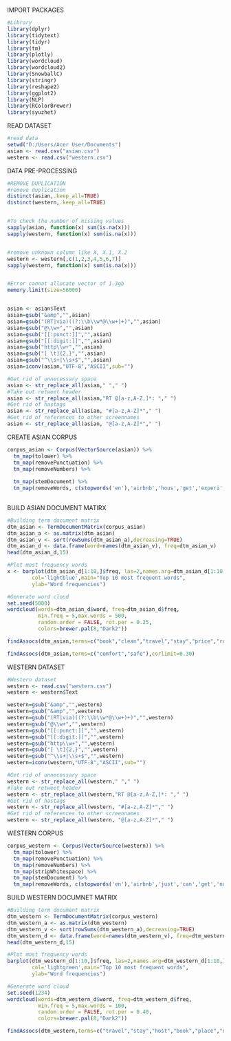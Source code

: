 
IMPORT PACKAGES
```{r}
#Library 
library(dplyr)
library(tidytext)
library(tidyr)
library(tm)
library(plotly)
library(wordcloud)
library(wordcloud2)
library(SnowballC)
library(stringr)
library(reshape2)
library(ggplot2) 
library(NLP) 
library(RColorBrewer) 
library(syuzhet)
```

READ DATASET
```{r}
#read data
setwd("D:/Users/Acer User/Documents")
asian <- read.csv("asian.csv")
western <- read.csv("western.csv")
```

DATA PRE-PROCESSING
```{r}
#REMOVE DUPLICATION
#remove duplication
distinct(asian,.keep_all=TRUE)
distinct(western,.keep_all=TRUE)


#To check the number of missing values
sapply(asian, function(x) sum(is.na(x)))
sapply(western, function(x) sum(is.na(x)))


#remove unknown column like X, X.1, X.2 
western <- western[,c(1,2,3,4,5,6,7)]
sapply(western, function(x) sum(is.na(x)))


#Error cannot allocate vector of 1.3gb
memory.limit(size=56000)



```



```{r}
asian <- asian$Text
asian=gsub("&amp","",asian)
asian=gsub("(RT|via)((?:\\b\\w*@\\w+)+)","",asian)
asian=gsub("@\\w+","",asian)
asian=gsub("[[:punct:]]","",asian)
asian=gsub("[[:digit:]]","",asian)
asian=gsub("http\\w+","",asian)
asian=gsub("[ \t]{2,}","",asian)
asian=gsub("^\\s+|\\s+$","",asian)
asian=iconv(asian,"UTF-8","ASCII",sub="")
```

```{r}
#Get rid of unnecessary space
asian <- str_replace_all(asian," "," ")
#Take out retweet header
asian <- str_replace_all(asian,"RT @[a-z,A-Z,]*: "," ")
#Get rid of hastags
asian <- str_replace_all(asian, "#[a-z,A-Z]*"," ")
#Get rid of references to other screennames
asian <- str_replace_all(asian, "@[a-z,A-Z]*"," ")
```


CREATE ASIAN CORPUS
```{r}
corpus_asian <- Corpus(VectorSource(asian)) %>%
  tm_map(tolower) %>% 
  tm_map(removePunctuation) %>% 
  tm_map(removeNumbers) %>% 
  
  tm_map(stemDocument) %>%
  tm_map(removeWords, c(stopwords('en'),'airbnb','hous','get','experi','tokyo','japan','now','just','can','via','shinjuku','nogata','airbnbtokyo','airbnbjapan','timeouttokyo','cherri','airbnbmalaysia','kakigori','wagashi','rtgot'))
   
```


BUILD ASIAN DOCUMENT MATIRX

```{r}
#Building term document matrix
dtm_asian <- TermDocumentMatrix(corpus_asian)
dtm_asian_a <- as.matrix(dtm_asian)
dtm_asian_v <- sort(rowSums(dtm_asian_a),decreasing=TRUE)
dtm_asian_d <- data.frame(word=names(dtm_asian_v), freq=dtm_asian_v)
head(dtm_asian_d,15)

#Plot most frequency words
x <- barplot(dtm_asian_d[1:10,]$freq, las=2,names.arg=dtm_asian_d[1:10,]$word,
        col='lightblue',main="Top 10 most frequent words",
        ylab="Word frequencies")

#Generate word cloud
set.seed(5000)
wordcloud(words=dtm_asian_d$word, freq=dtm_asian_d$freq,
          min.freq = 5,max.words = 500,
          random.order = FALSE, rot.per = 0.25,
          colors=brewer.pal(8,"Dark2"))

```


```{r}
findAssocs(dtm_asian,terms=c("book","clean","travel","stay","price","room","locat","comfort","safe"),corlimit=0.30)

```


```{r}
findAssocs(dtm_asian,terms=c("comfort","safe"),corlimit=0.30)
```



WESTERN DATASET
```{r}
#Western dataset
western <- read.csv("western.csv")
western <- western$Text
```




```{r}
western=gsub("&amp","",western)
western=gsub("&amp","",western)
western=gsub("(RT|via)((?:\\b\\w*@\\w+)+)","",western)
western=gsub("@\\w+","",western)
western=gsub("[[:punct:]]","",western)
western=gsub("[[:digit:]]","",western)
western=gsub("http\\w+","",western)
western=gsub("[ \t]{2,}","",western)
western=gsub("^\\s+|\\s+$","",western)
western=iconv(western,"UTF-8","ASCII",sub="")
```

```{r}
#Get rid of unnecessary space
western <- str_replace_all(western," "," ")
#Take out retweet header
western <- str_replace_all(western,"RT @[a-z,A-Z,]*: "," ")
#Get rid of hastags
western <- str_replace_all(western, "#[a-z,A-Z]*"," ")
#Get rid of references to other screennames
western <- str_replace_all(western, "@[a-z,A-Z]*"," ")
```

WESTERN CORPUS
```{r}
corpus_western <- Corpus(VectorSource(western)) %>%
  tm_map(tolower) %>% 
  tm_map(removePunctuation) %>% 
  tm_map(removeNumbers) %>% 
  tm_map(stripWhitespace) %>% 
  tm_map(stemDocument) %>%
  tm_map(removeWords, c(stopwords('en'),'airbnb','just','can','get','now','hous','also','will','hotel','like','ahm','filippalac'))  
```

BUILD WESTERN DOCUMNET MATRIX
```{r}
#Building term document matrix
dtm_western <- TermDocumentMatrix(corpus_western)
dtm_western_a <- as.matrix(dtm_western)
dtm_western_v <- sort(rowSums(dtm_western_a),decreasing=TRUE)
dtm_western_d <- data.frame(word=names(dtm_western_v), freq=dtm_western_v)
head(dtm_western_d,15)

#Plot most frequency words
barplot(dtm_western_d[1:10,]$freq, las=2,names.arg=dtm_western_d[1:10,]$word,
        col='lightgreen',main="Top 10 most frequent words",
        ylab="Word frequencies")

#Generate word cloud
set.seed(1234)
wordcloud(words=dtm_western_d$word, freq=dtm_western_d$freq,
          min.freq = 5,max.words = 100,
          random.order = FALSE, rot.per = 0.40,
          colors=brewer.pal(8,"Dark2"))
```




```{r}
findAssocs(dtm_western,terms=c("travel","stay","host","book","place","near"),corlimit=0.30)
```



